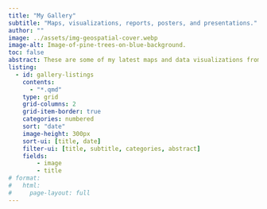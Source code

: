 ```yaml
---
title: "My Gallery"
subtitle: "Maps, visualizations, reports, posters, and presentations."
author: ""
image: ../assets/img-geospatial-cover.webp
image-alt: Image-of-pine-trees-on-blue-background.
toc: false
abstract: These are some of my latest maps and data visualizations from creative projects, work assignments, course projects, or contributions to Tidy Tuesday or similar.
listing:
  - id: gallery-listings
    contents:
      - "*.qmd"
    type: grid
    grid-columns: 2
    grid-item-border: true
    categories: numbered
    sort: "date"
    image-height: 300px
    sort-ui: [title, date]
    filter-ui: [title, subtitle, categories, abstract]
    fields:
        - image
        - title
# format: 
#   html: 
#     page-layout: full
---
```


::: {#gallery-listings .listings-gallery}

:::
